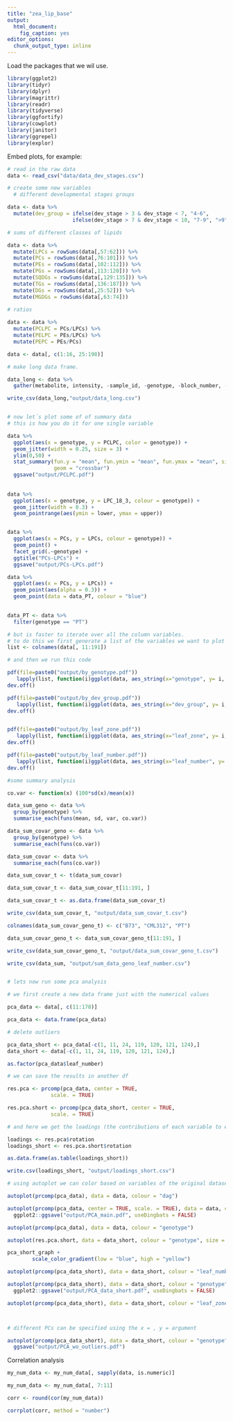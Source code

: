 ```yaml
---
title: "zea_lip_base"
output: 
  html_document: 
    fig_caption: yes
editor_options: 
  chunk_output_type: inline
---
```



Load the packages that we wil use.
```r
library(ggplot2)
library(tidyr)
library(dplyr)
library(magrittr)
library(readr)
library(tidyverse)
library(ggfortify)
library(cowplot)
library(janitor)
library(ggrepel)
library(explor)
```

Embed plots, for example:

```r
# read in the raw data
data <- read_csv("data/data_dev_stages.csv")

# create some new variables
  # different developmental stages groups

data <- data %>%
  mutate(dev_group = ifelse(dev_stage > 3 & dev_stage < 7, "4-6",
                     ifelse(dev_stage > 7 & dev_stage < 10, "7-9", ">9")))

# sums of different classes of lipids 

data <- data %>%
  mutate(LPCs = rowSums(data[,57:62])) %>%
  mutate(PCs = rowSums(data[,76:101])) %>%
  mutate(PEs = rowSums(data[,102:112])) %>%
  mutate(PGs = rowSums(data[,113:120])) %>%
  mutate(SQDGs = rowSums(data[,129:135])) %>%
  mutate(TGs = rowSums(data[,136:187])) %>%
  mutate(DGs = rowSums(data[,25:52])) %>%
  mutate(MGDGs = rowSums(data[,63:74])) 

# ratios
  
data <- data %>%
  mutate(PCLPC = PCs/LPCs) %>%
  mutate(PELPC = PEs/LPCs) %>%
  mutate(PEPC = PEs/PCs)

data <- data[, c(1:16, 25:198)]

# make long data frame.

data_long <- data %>%
  gather(metabolite, intensity, -sample_id, -genotype, -block_number, -replica_number, -dev_stage, -dev_group, -leaf_number, -leaf_zone, -dag, -tissue_designation, -developmental_stage_dap, -dev_group)

write_csv(data_long,"output/data_long.csv")


# now let´s plot some of of summary data
# this is how you do it for one single variable

data %>%
  ggplot(aes(x = genotype, y = PCLPC, color = genotype)) +
  geom_jitter(width = 0.25, size = 3) +
  ylim(0,50) +
  stat_summary(fun.y = "mean", fun.ymin = "mean", fun.ymax = "mean", size = 0.25,
               geom = "crossbar")
  ggsave("output/PCLPC.pdf")  
  
  
data %>%
  ggplot(aes(x = genotype, y = LPC_18_3, colour = genotype)) +
  geom_jitter(width = 0.3) +
  geom_pointrange(aes(ymin = lower, ymax = upper))


data %>%
  ggplot(aes(x = PCs, y = LPCs, colour = genotype)) +
  geom_point() +
  facet_grid(.~genotype) +
  ggtitle("PCs-LPCs") +
  ggsave("output/PCs-LPCs.pdf")    

data %>%
  ggplot(aes(x = PCs, y = LPCs)) +
  geom_point(aes(alpha = 0.3)) +
  geom_point(data = data_PT, colour = "blue")
  

data_PT <- data %>% 
  filter(genotype == "PT")

```





```r

# but is faster to iterate over all the column variables.
# to do this we first generate a list of the variables we want to plot
list <- colnames(data[, 11:191])

# and then we run this code

pdf(file=paste0("output/by_genotype.pdf"))
   lapply(list, function(i)ggplot(data, aes_string(x="genotype", y= i, color = "genotype")) + geom_jitter(width = 0.25))
dev.off()

pdf(file=paste0("output/by_dev_group.pdf"))
   lapply(list, function(i)ggplot(data, aes_string(x="dev_group", y= i, color = "genotype")) + geom_jitter(width = 0.25))
dev.off()


pdf(file=paste0("output/by_leaf_zone.pdf"))
   lapply(list, function(i)ggplot(data, aes_string(x="leaf_zone", y= i, color = "genotype")) + geom_jitter(width = 0.25))
dev.off()

pdf(file=paste0("output/by_leaf_number.pdf"))
   lapply(list, function(i)ggplot(data, aes_string(x="leaf_number", y= i, color = "genotype")) + geom_jitter(width = 0.25))
dev.off()

#some summary analysis

co.var <- function(x) (100*sd(x)/mean(x))

data_sum_geno <- data %>%
  group_by(genotype) %>%
  summarise_each(funs(mean, sd, var, co.var))

data_sum_covar_geno <- data %>%
  group_by(genotype) %>%
  summarise_each(funs(co.var))

data_sum_covar <- data %>%
  summarise_each(funs(co.var))

data_sum_covar_t <- t(data_sum_covar)

data_sum_covar_t <- data_sum_covar_t[11:191, ]

data_sum_covar_t <- as.data.frame(data_sum_covar_t)

write_csv(data_sum_covar_t, "output/data_sum_covar_t.csv")

colnames(data_sum_covar_geno_t) <- c("B73", "CML312", "PT")

data_sum_covar_geno_t <- data_sum_covar_geno_t[11:191, ]

write_csv(data_sum_covar_geno_t, "output/data_sum_covar_geno_t.csv")

write_csv(data_sum, "output/sum_data_geno_leaf_number.csv")


# lets now run some pca analysis

# we first create a new data frame just with the numerical values

pca_data <- data[, c(11:178)]

pca_data <- data.frame(pca_data)

# delete outliers

pca_data_short <- pca_data[-c(1, 11, 24, 119, 120, 121, 124),]
data_short <- data[-c(1, 11, 24, 119, 120, 121, 124),]

as.factor(pca_data$leaf_number)

# we can save the results in another df

res.pca <- prcomp(pca_data, center = TRUE,
              scale. = TRUE)

res.pca.short <- prcomp(pca_data_short, center = TRUE,
              scale. = TRUE)

# and here we get the loadings (the contributions of each variable to each of the PCs)

loadings <- res.pca$rotation
loadings_short <- res.pca.short$rotation

as.data.frame(as.table(loadings_short))

write.csv(loadings_short, "output/loadings_short.csv")

# using autoplot we can color based on variables of the original dataset.

autoplot(prcomp(pca_data), data = data, colour = "dag")

autoplot(prcomp(pca_data, center = TRUE, scale. = TRUE), data = data, colour = "genotype", size = 3, alpha = "leaf_number", x = 1, y = 2) +
  ggplot2::ggsave("output/PCA_main.pdf", useDingbats = FALSE)

autoplot(prcomp(pca_data), data = data, colour = "genotype")

autoplot(res.pca.short, data = data_short, colour = "genotype", size = "leaf_number", alpha = "leaf_number", x = 1, y = 2)

pca_short_graph +	
		scale_color_gradient(low = "blue", high = "yellow")

autoplot(prcomp(pca_data_short), data = data_short, colour = "leaf_number")

autoplot(prcomp(pca_data_short), data = data_short, colour = "genotype", size = 3, alpha = "leaf_number", x = 1, y = 2) +
  ggplot2::ggsave("output/PCA_data_short.pdf", useDingbats = FALSE)

autoplot(prcomp(pca_data_short), data = data_short, colour = "leaf_zone")



# different PCs can be specified using the x = , y = argument

autoplot(prcomp(pca_data_short), data = data_short, colour = "genotype", x = 1, y = 3) +
  ggsave("output/PCA_wo_outliers.pdf")

```

Correlation analysis

```r

my_num_data <- my_num_data[, sapply(data, is.numeric)]

my_num_data <- my_num_data[, 7:11]

corr <- round(cor(my_num_data))

corrplot(corr, method = "number")

```


